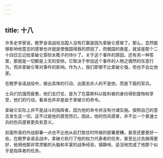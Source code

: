 ```yaml
---
---
---
```

title: 十八
---



许多史学家说，鲍罗金诺战役法国人没有打赢是因为拿破仑感冒了。那么，显然能够影响他意志的感冒也许就是使俄国得救的原因了，而俄国的救星，就该是那个二十四日忘记给拿破仑穿防水靴子的侍仆了。关于这个事件的原因，还有另一种答案，那就是一切都是上天的安排。它取决于参加这个事件的人物之偶然的任意行为，而非拿破仑等对事件的影响。作为人，我们即使不比拿破仑强，但也不会比他差。

在鲍罗金诺战役中，做出具体的行动、出面去杀人的不是他，而是下面的官兵。

士兵们饥饿而疲惫，他们去打仗，是为了在莫斯科以胜利者的身份得到食物和享受，他们的行动，看来也并非是由于拿破仑的命令。

拿破仑实际上并不是战斗的指挥者，因为他的命令并没有付诸实施。按照自己的意志发生这一切，这不过是他的感觉而已。因此，他的伤风感冒，并不比一个普通士兵的伤风感冒更具有意义。

前面所录的作战部署一点也不比他从前打胜仗时所做的部署更糟，甚至还要更好一些。在鲍罗金诺会战中，拿破仑执行了他的权力代表者的任务，甚至比过去做得更好，他用他那非常灵敏的头脑和丰富的战争经验，镇静地、适当地完成了他那个似乎是指挥者的任务。
